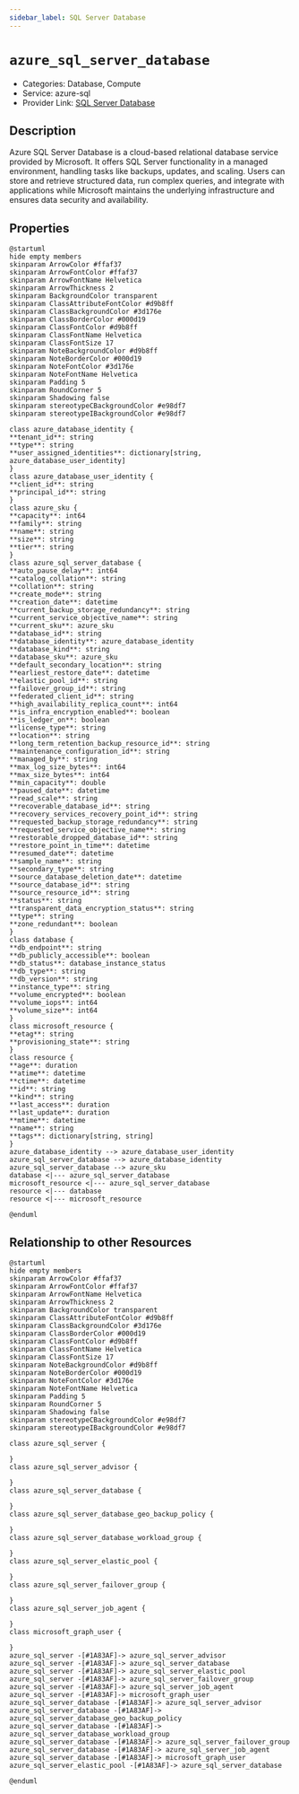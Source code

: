 ```yaml
---
sidebar_label: SQL Server Database
---
```


# `azure_sql_server_database`

- Categories: Database, Compute
- Service: azure-sql
- Provider Link: [SQL Server Database](https://learn.microsoft.com/en-us/azure/azure-sql/database/)

## Description

Azure SQL Server Database is a cloud-based relational database service provided by Microsoft. It offers SQL Server functionality in a managed environment, handling tasks like backups, updates, and scaling. Users can store and retrieve structured data, run complex queries, and integrate with applications while Microsoft maintains the underlying infrastructure and ensures data security and availability.

## Properties

<ZoomPanPinch>

```kroki imgType="plantuml" imgAlt="Diagram of SQL Server Database data model"
@startuml
hide empty members
skinparam ArrowColor #ffaf37
skinparam ArrowFontColor #ffaf37
skinparam ArrowFontName Helvetica
skinparam ArrowThickness 2
skinparam BackgroundColor transparent
skinparam ClassAttributeFontColor #d9b8ff
skinparam ClassBackgroundColor #3d176e
skinparam ClassBorderColor #000d19
skinparam ClassFontColor #d9b8ff
skinparam ClassFontName Helvetica
skinparam ClassFontSize 17
skinparam NoteBackgroundColor #d9b8ff
skinparam NoteBorderColor #000d19
skinparam NoteFontColor #3d176e
skinparam NoteFontName Helvetica
skinparam Padding 5
skinparam RoundCorner 5
skinparam Shadowing false
skinparam stereotypeCBackgroundColor #e98df7
skinparam stereotypeIBackgroundColor #e98df7

class azure_database_identity {
**tenant_id**: string
**type**: string
**user_assigned_identities**: dictionary[string, azure_database_user_identity]
}
class azure_database_user_identity {
**client_id**: string
**principal_id**: string
}
class azure_sku {
**capacity**: int64
**family**: string
**name**: string
**size**: string
**tier**: string
}
class azure_sql_server_database {
**auto_pause_delay**: int64
**catalog_collation**: string
**collation**: string
**create_mode**: string
**creation_date**: datetime
**current_backup_storage_redundancy**: string
**current_service_objective_name**: string
**current_sku**: azure_sku
**database_id**: string
**database_identity**: azure_database_identity
**database_kind**: string
**database_sku**: azure_sku
**default_secondary_location**: string
**earliest_restore_date**: datetime
**elastic_pool_id**: string
**failover_group_id**: string
**federated_client_id**: string
**high_availability_replica_count**: int64
**is_infra_encryption_enabled**: boolean
**is_ledger_on**: boolean
**license_type**: string
**location**: string
**long_term_retention_backup_resource_id**: string
**maintenance_configuration_id**: string
**managed_by**: string
**max_log_size_bytes**: int64
**max_size_bytes**: int64
**min_capacity**: double
**paused_date**: datetime
**read_scale**: string
**recoverable_database_id**: string
**recovery_services_recovery_point_id**: string
**requested_backup_storage_redundancy**: string
**requested_service_objective_name**: string
**restorable_dropped_database_id**: string
**restore_point_in_time**: datetime
**resumed_date**: datetime
**sample_name**: string
**secondary_type**: string
**source_database_deletion_date**: datetime
**source_database_id**: string
**source_resource_id**: string
**status**: string
**transparent_data_encryption_status**: string
**type**: string
**zone_redundant**: boolean
}
class database {
**db_endpoint**: string
**db_publicly_accessible**: boolean
**db_status**: database_instance_status
**db_type**: string
**db_version**: string
**instance_type**: string
**volume_encrypted**: boolean
**volume_iops**: int64
**volume_size**: int64
}
class microsoft_resource {
**etag**: string
**provisioning_state**: string
}
class resource {
**age**: duration
**atime**: datetime
**ctime**: datetime
**id**: string
**kind**: string
**last_access**: duration
**last_update**: duration
**mtime**: datetime
**name**: string
**tags**: dictionary[string, string]
}
azure_database_identity --> azure_database_user_identity
azure_sql_server_database --> azure_database_identity
azure_sql_server_database --> azure_sku
database <|--- azure_sql_server_database
microsoft_resource <|--- azure_sql_server_database
resource <|--- database
resource <|--- microsoft_resource

@enduml
```

</ZoomPanPinch>

## Relationship to other Resources

<ZoomPanPinch>

```kroki imgType="plantuml" imgAlt="Diagram of SQL Server Database resource relationships"
@startuml
hide empty members
skinparam ArrowColor #ffaf37
skinparam ArrowFontColor #ffaf37
skinparam ArrowFontName Helvetica
skinparam ArrowThickness 2
skinparam BackgroundColor transparent
skinparam ClassAttributeFontColor #d9b8ff
skinparam ClassBackgroundColor #3d176e
skinparam ClassBorderColor #000d19
skinparam ClassFontColor #d9b8ff
skinparam ClassFontName Helvetica
skinparam ClassFontSize 17
skinparam NoteBackgroundColor #d9b8ff
skinparam NoteBorderColor #000d19
skinparam NoteFontColor #3d176e
skinparam NoteFontName Helvetica
skinparam Padding 5
skinparam RoundCorner 5
skinparam Shadowing false
skinparam stereotypeCBackgroundColor #e98df7
skinparam stereotypeIBackgroundColor #e98df7

class azure_sql_server {

}
class azure_sql_server_advisor {

}
class azure_sql_server_database {

}
class azure_sql_server_database_geo_backup_policy {

}
class azure_sql_server_database_workload_group {

}
class azure_sql_server_elastic_pool {

}
class azure_sql_server_failover_group {

}
class azure_sql_server_job_agent {

}
class microsoft_graph_user {

}
azure_sql_server -[#1A83AF]-> azure_sql_server_advisor
azure_sql_server -[#1A83AF]-> azure_sql_server_database
azure_sql_server -[#1A83AF]-> azure_sql_server_elastic_pool
azure_sql_server -[#1A83AF]-> azure_sql_server_failover_group
azure_sql_server -[#1A83AF]-> azure_sql_server_job_agent
azure_sql_server -[#1A83AF]-> microsoft_graph_user
azure_sql_server_database -[#1A83AF]-> azure_sql_server_advisor
azure_sql_server_database -[#1A83AF]-> azure_sql_server_database_geo_backup_policy
azure_sql_server_database -[#1A83AF]-> azure_sql_server_database_workload_group
azure_sql_server_database -[#1A83AF]-> azure_sql_server_failover_group
azure_sql_server_database -[#1A83AF]-> azure_sql_server_job_agent
azure_sql_server_database -[#1A83AF]-> microsoft_graph_user
azure_sql_server_elastic_pool -[#1A83AF]-> azure_sql_server_database

@enduml
```

</ZoomPanPinch>
